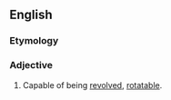 ==English==

===Etymology===
{{suffix|en|revolve|able}}

===Adjective===
{{en-adj|-}}

# Capable of being [[revolve]]d, [[rotatable]].